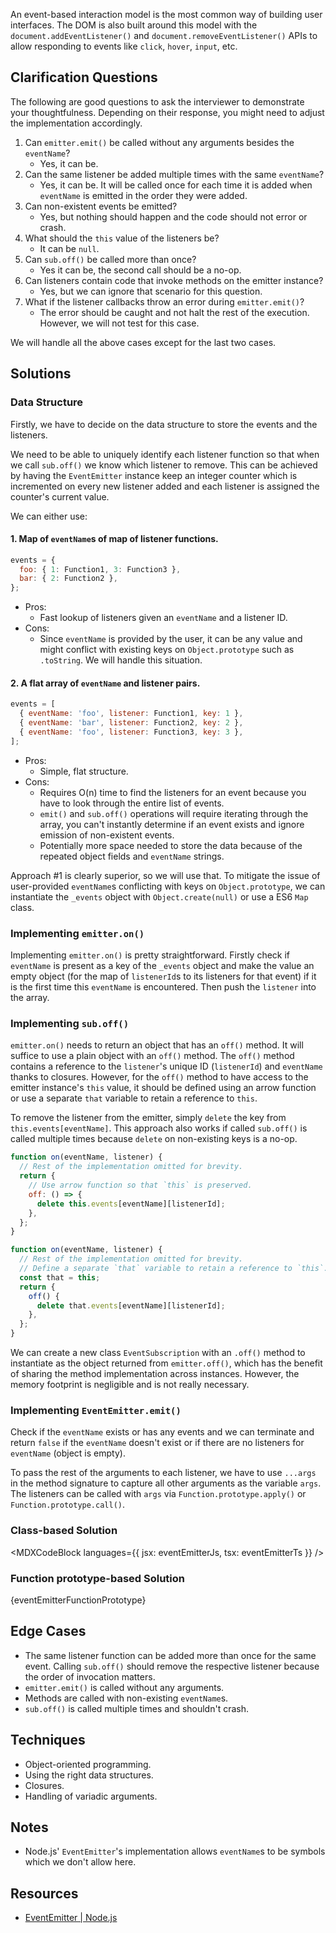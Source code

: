 

An event-based interaction model is the most common way of building user interfaces. The DOM is also built around this model with the `document.addEventListener()` and `document.removeEventListener()` APIs to allow responding to events like `click`, `hover`, `input`, etc.

## Clarification Questions

The following are good questions to ask the interviewer to demonstrate your thoughtfulness. Depending on their response, you might need to adjust the implementation accordingly.

1. Can `emitter.emit()` be called without any arguments besides the `eventName`?
   - Yes, it can be.
1. Can the same listener be added multiple times with the same `eventName`?
   - Yes, it can be. It will be called once for each time it is added when `eventName` is emitted in the order they were added.
1. Can non-existent events be emitted?
   - Yes, but nothing should happen and the code should not error or crash.
1. What should the `this` value of the listeners be?
   - It can be `null`.
1. Can `sub.off()` be called more than once?
   - Yes it can be, the second call should be a no-op.
1. Can listeners contain code that invoke methods on the emitter instance?
   - Yes, but we can ignore that scenario for this question.
1. What if the listener callbacks throw an error during `emitter.emit()`?
   - The error should be caught and not halt the rest of the execution. However, we will not test for this case.

We will handle all the above cases except for the last two cases.

## Solutions

### Data Structure

Firstly, we have to decide on the data structure to store the events and the listeners.

We need to be able to uniquely identify each listener function so that when we call `sub.off()` we know which listener to remove. This can be achieved by having the `EventEmitter` instance keep an integer counter which is incremented on every new listener added and each listener is assigned the counter's current value.

We can either use:

#### 1. Map of `eventName`s of map of listener functions.

```js
events = {
  foo: { 1: Function1, 3: Function3 },
  bar: { 2: Function2 },
};
```

- Pros:
  - Fast lookup of listeners given an `eventName` and a listener ID.
- Cons:
  - Since `eventName` is provided by the user, it can be any value and might conflict with existing keys on `Object.prototype` such as `.toString`. We will handle this situation.

#### 2. A flat array of `eventName` and listener pairs.

```js
events = [
  { eventName: 'foo', listener: Function1, key: 1 },
  { eventName: 'bar', listener: Function2, key: 2 },
  { eventName: 'foo', listener: Function3, key: 3 },
];
```

- Pros:
  - Simple, flat structure.
- Cons:
  - Requires O(n) time to find the listeners for an event because you have to look through the entire list of events.
  - `emit()` and `sub.off()` operations will require iterating through the array, you can't instantly determine if an event exists and ignore emission of non-existent events.
  - Potentially more space needed to store the data because of the repeated object fields and `eventName` strings.

Approach #1 is clearly superior, so we will use that. To mitigate the issue of user-provided `eventName`s conflicting with keys on `Object.prototype`, we can instantiate the `_events` object with `Object.create(null)` or use a ES6 `Map` class.

### Implementing `emitter.on()`

Implementing `emitter.on()` is pretty straightforward. Firstly check if `eventName` is present as a key of the `_events` object and make the value an empty object (for the map of `listenerId`s to its listeners for that event) if it is the first time this `eventName` is encountered. Then push the `listener` into the array.

### Implementing `sub.off()`

`emitter.on()` needs to return an object that has an `off()` method. It will suffice to use a plain object with an `off()` method. The `off()` method contains a reference to the `listener`'s unique ID (`listenerId`) and `eventName` thanks to closures. However, for the `off()` method to have access to the emitter instance's `this` value, it should be defined using an arrow function or use a separate `that` variable to retain a reference to `this`.

To remove the listener from the emitter, simply `delete` the key from `this.events[eventName]`. This approach also works if called `sub.off()` is called multiple times because `delete` on non-existing keys is a no-op.

```js
function on(eventName, listener) {
  // Rest of the implementation omitted for brevity.
  return {
    // Use arrow function so that `this` is preserved.
    off: () => {
      delete this.events[eventName][listenerId];
    },
  };
}
```

```js
function on(eventName, listener) {
  // Rest of the implementation omitted for brevity.
  // Define a separate `that` variable to retain a reference to `this`.
  const that = this;
  return {
    off() {
      delete that.events[eventName][listenerId];
    },
  };
}
```

We can create a new class `EventSubscription` with an `.off()` method to instantiate as the object returned from `emitter.off()`, which has the benefit of sharing the method implementation across instances. However, the memory footprint is negligible and is not really necessary.

### Implementing `EventEmitter.emit()`

Check if the `eventName` exists or has any events and we can terminate and return `false` if the `eventName` doesn't exist or if there are no listeners for `eventName` (object is empty).

To pass the rest of the arguments to each listener, we have to use `...args` in the method signature to capture all other arguments as the variable `args`. The listeners can be called with `args` via `Function.prototype.apply()` or `Function.prototype.call()`.

### Class-based Solution

<MDXCodeBlock languages={{ jsx: eventEmitterJs, tsx: eventEmitterTs }} />

### Function prototype-based Solution

<MDXCodeBlock>{eventEmitterFunctionPrototype}</MDXCodeBlock>

## Edge Cases

- The same listener function can be added more than once for the same event. Calling `sub.off()` should remove the respective listener because the order of invocation matters.
- `emitter.emit()` is called without any arguments.
- Methods are called with non-existing `eventName`s.
- `sub.off()` is called multiple times and shouldn't crash.

## Techniques

- Object-oriented programming.
- Using the right data structures.
- Closures.
- Handling of variadic arguments.

## Notes

- Node.js' `EventEmitter`'s implementation allows `eventName`s to be symbols which we don't allow here.

## Resources

- [EventEmitter | Node.js](https://nodejs.org/api/events.html#class-eventemitter)
